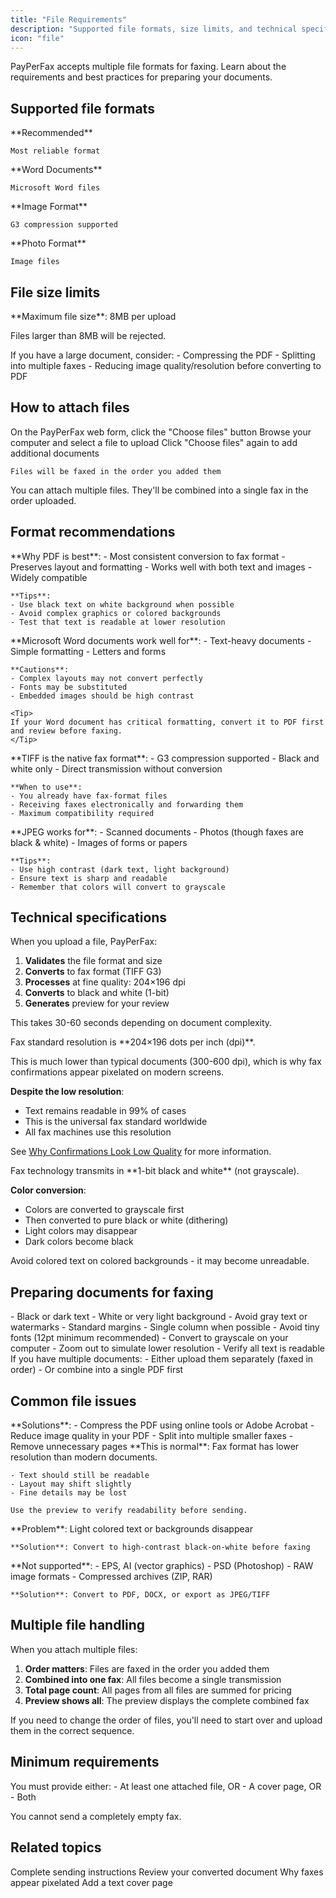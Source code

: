 ```yaml
---
title: "File Requirements"
description: "Supported file formats, size limits, and technical specifications"
icon: "file"
---
```


PayPerFax accepts multiple file formats for faxing. Learn about the requirements and best practices for preparing your documents.

## Supported file formats

<CardGroup cols={4}>
  <Card title="PDF" icon="file-pdf" color="#DC2626">
    **Recommended**

    Most reliable format
  </Card>
  <Card title="DOC/DOCX" icon="file-word" color="#2563EB">
    **Word Documents**

    Microsoft Word files
  </Card>
  <Card title="TIF/TIFF" icon="file-image" color="#7C3AED">
    **Image Format**

    G3 compression supported
  </Card>
  <Card title="JPG/JPEG" icon="file-image" color="#16A34A">
    **Photo Format**

    Image files
  </Card>
</CardGroup>

## File size limits

<Warning>
**Maximum file size**: 8MB per upload

Files larger than 8MB will be rejected.
</Warning>

<Tip>
If you have a large document, consider:
- Compressing the PDF
- Splitting into multiple faxes
- Reducing image quality/resolution before converting to PDF
</Tip>

## How to attach files

<Steps>
  <Step title="Click 'Choose files'">
    On the PayPerFax web form, click the "Choose files" button
  </Step>

  <Step title="Select your file">
    Browse your computer and select a file to upload
  </Step>

  <Step title="Add more files (optional)">
    Click "Choose files" again to add additional documents

    Files will be faxed in the order you added them
  </Step>
</Steps>

<Info>
You can attach multiple files. They'll be combined into a single fax in the order uploaded.
</Info>

## Format recommendations

<AccordionGroup>
  <Accordion title="PDF - Best choice" icon="file-pdf">
    **Why PDF is best**:
    - Most consistent conversion to fax format
    - Preserves layout and formatting
    - Works well with both text and images
    - Widely compatible

    **Tips**:
    - Use black text on white background when possible
    - Avoid complex graphics or colored backgrounds
    - Test that text is readable at lower resolution
  </Accordion>

  <Accordion title="DOC/DOCX - Good for text" icon="file-word">
    **Microsoft Word documents work well for**:
    - Text-heavy documents
    - Simple formatting
    - Letters and forms

    **Cautions**:
    - Complex layouts may not convert perfectly
    - Fonts may be substituted
    - Embedded images should be high contrast

    <Tip>
    If your Word document has critical formatting, convert it to PDF first and review before faxing.
    </Tip>
  </Accordion>

  <Accordion title="TIF/TIFF - Native fax format" icon="file-image">
    **TIFF is the native fax format**:
    - G3 compression supported
    - Black and white only
    - Direct transmission without conversion

    **When to use**:
    - You already have fax-format files
    - Receiving faxes electronically and forwarding them
    - Maximum compatibility required
  </Accordion>

  <Accordion title="JPG/JPEG - For scanned documents" icon="file-image">
    **JPEG works for**:
    - Scanned documents
    - Photos (though faxes are black & white)
    - Images of forms or papers

    **Tips**:
    - Use high contrast (dark text, light background)
    - Ensure text is sharp and readable
    - Remember that colors will convert to grayscale
  </Accordion>
</AccordionGroup>

## Technical specifications

<Accordion title="Processing details" icon="gears">
When you upload a file, PayPerFax:

1. **Validates** the file format and size
2. **Converts** to fax format (TIFF G3)
3. **Processes** at fine quality: 204×196 dpi
4. **Converts** to black and white (1-bit)
5. **Generates** preview for your review

This takes 30-60 seconds depending on document complexity.
</Accordion>

<Accordion title="Resolution: 204×196 dpi" icon="image">
Fax standard resolution is **204×196 dots per inch (dpi)**.

This is much lower than typical documents (300-600 dpi), which is why fax confirmations appear pixelated on modern screens.

**Despite the low resolution**:
- Text remains readable in 99% of cases
- This is the universal fax standard worldwide
- All fax machines use this resolution

See [Why Confirmations Look Low Quality](/troubleshooting/low-quality-confirmations) for more information.
</Accordion>

<Accordion title="Black and white only" icon="palette">
Fax technology transmits in **1-bit black and white** (not grayscale).

**Color conversion**:
- Colors are converted to grayscale first
- Then converted to pure black or white (dithering)
- Light colors may disappear
- Dark colors become black

<Warning>
Avoid colored text on colored backgrounds - it may become unreadable.
</Warning>
</Accordion>

## Preparing documents for faxing

<Steps>
  <Step title="Use high contrast">
    - Black or dark text
    - White or very light background
    - Avoid gray text or watermarks
  </Step>

  <Step title="Keep layouts simple">
    - Standard margins
    - Single column when possible
    - Avoid tiny fonts (12pt minimum recommended)
  </Step>

  <Step title="Test before faxing">
    - Convert to grayscale on your computer
    - Zoom out to simulate lower resolution
    - Verify all text is readable
  </Step>

  <Step title="Combine multiple files">
    If you have multiple documents:
    - Either upload them separately (faxed in order)
    - Or combine into a single PDF first
  </Step>
</Steps>

## Common file issues

<AccordionGroup>
  <Accordion title="File too large (over 8MB)" icon="triangle-exclamation">
    **Solutions**:
    - Compress the PDF using online tools or Adobe Acrobat
    - Reduce image quality in your PDF
    - Split into multiple smaller faxes
    - Remove unnecessary pages
  </Accordion>

  <Accordion title="Document looks different after processing" icon="eye">
    **This is normal**: Fax format has lower resolution than modern documents.

    - Text should still be readable
    - Layout may shift slightly
    - Fine details may be lost

    Use the preview to verify readability before sending.
  </Accordion>

  <Accordion title="Colored document becomes unreadable" icon="palette">
    **Problem**: Light colored text or backgrounds disappear

    **Solution**: Convert to high-contrast black-on-white before faxing
  </Accordion>

  <Accordion title="File format not accepted" icon="ban">
    **Not supported**:
    - EPS, AI (vector graphics)
    - PSD (Photoshop)
    - RAW image formats
    - Compressed archives (ZIP, RAR)

    **Solution**: Convert to PDF, DOCX, or export as JPEG/TIFF
  </Accordion>
</AccordionGroup>

## Multiple file handling

When you attach multiple files:

1. **Order matters**: Files are faxed in the order you added them
2. **Combined into one fax**: All files become a single transmission
3. **Total page count**: All pages from all files are summed for pricing
4. **Preview shows all**: The preview displays the complete combined fax

<Tip>
If you need to change the order of files, you'll need to start over and upload them in the correct sequence.
</Tip>

## Minimum requirements

<Warning>
You must provide either:
- At least one attached file, OR
- A cover page, OR
- Both

You cannot send a completely empty fax.
</Warning>

## Related topics

<CardGroup cols={2}>
  <Card
    title="Step-by-Step Guide"
    icon="list-check"
    href="/sending-faxes/step-by-step-guide"
  >
    Complete sending instructions
  </Card>
  <Card
    title="Preview & Pricing"
    icon="eye"
    href="/sending-faxes/preview-and-pricing"
  >
    Review your converted document
  </Card>
  <Card
    title="Low Quality Confirmations"
    icon="image"
    href="/troubleshooting/low-quality-confirmations"
  >
    Why faxes appear pixelated
  </Card>
  <Card
    title="Cover Pages"
    icon="file-lines"
    href="/sending-faxes/cover-pages"
  >
    Add a text cover page
  </Card>
</CardGroup>
